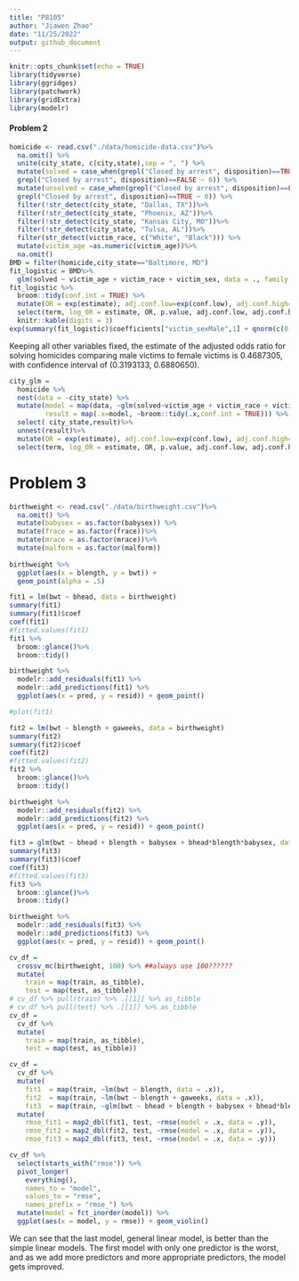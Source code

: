 ```yaml
---
title: "P8105"
author: "Jiawen Zhao"
date: "11/25/2022"
output: github_document
---
```


```r
knitr::opts_chunk$set(echo = TRUE)
library(tidyverse)
library(ggridges)
library(patchwork)
library(gridExtra)
library(modelr)
```

#### Problem 2

```r
homicide <- read.csv("./data/homicide-data.csv")%>% 
  na.omit() %>% 
  unite(city_state, c(city,state),sep = ", ") %>% 
  mutate(solved = case_when(grepl("Closed by arrest", disposition)==TRUE ~ 1,
  grepl("Closed by arrest", disposition)==FALSE ~ 0)) %>% 
  mutate(unsolved = case_when(grepl("Closed by arrest", disposition)==FALSE ~ 1,
  grepl("Closed by arrest", disposition)==TRUE ~ 0)) %>% 
  filter(!str_detect(city_state, "Dallas, TX"))%>% 
  filter(!str_detect(city_state, "Phoenix, AZ"))%>% 
  filter(!str_detect(city_state, "Kansas City, MO"))%>% 
  filter(!str_detect(city_state, "Tulsa, AL"))%>% 
  filter(str_detect(victim_race, c("White", "Black"))) %>% 
  mutate(victim_age =as.numeric(victim_age))%>% 
  na.omit()
BMD = filter(homicide,city_state=="Baltimore, MD")
fit_logistic = BMD%>% 
  glm(solved ~ victim_age + victim_race + victim_sex, data = ., family = binomial())
fit_logistic %>% 
  broom::tidy(conf.int = TRUE) %>% 
  mutate(OR = exp(estimate), adj.conf.low=exp(conf.low), adj.conf.high=exp(conf.high)) %>%
  select(term, log_OR = estimate, OR, p.value, adj.conf.low, adj.conf.high, conf.low, conf.high) %>% 
  knitr::kable(digits = 3)
exp(summary(fit_logistic)$coefficients["victim_sexMale",1] + qnorm(c(0.025,0.5,0.975)) * summary(fit_logistic)$coefficients["victim_sexMale",2])
```

Keeping all other variables fixed, the estimate of the adjusted odds ratio for solving homicides comparing male victims to female victims is 0.4687305, with confidence interval of (0.3193133, 0.6880650).

```r
city_glm = 
  homicide %>%
  nest(data = -city_state) %>% 
  mutate(model = map(data, ~glm(solved~victim_age + victim_race + victim_sex, data = ., family = binomial())),
         result = map(.x=model, ~broom::tidy(.x,conf.int = TRUE))) %>% 
  select( city_state,result)%>% 
  unnest(result)%>% 
  mutate(OR = exp(estimate), adj.conf.low=exp(conf.low), adj.conf.high=exp(conf.high)) %>%
  select(term, log_OR = estimate, OR, p.value, adj.conf.low, adj.conf.high) 

```


# Problem 3

```r
birthweight <- read.csv("./data/birthweight.csv")%>% 
  na.omit() %>% 
  mutate(babysex = as.factor(babysex)) %>% 
  mutate(frace = as.factor(frace))%>% 
  mutate(mrace = as.factor(mrace))%>% 
  mutate(malform = as.factor(malform))
  
birthweight %>% 
  ggplot(aes(x = blength, y = bwt)) + 
  geom_point(alpha = .5)

fit1 = lm(bwt ~ bhead, data = birthweight)
summary(fit1)
summary(fit1)$coef
coef(fit1)
#fitted.values(fit1)
fit1 %>% 
  broom::glance()%>% 
  broom::tidy()

birthweight %>% 
  modelr::add_residuals(fit1) %>% 
  modelr::add_predictions(fit1) %>%
  ggplot(aes(x = pred, y = resid)) + geom_point()

#plot(fit1)
```
  

```r
fit2 = lm(bwt ~ blength + gaweeks, data = birthweight)
summary(fit2)
summary(fit2)$coef
coef(fit2)
#fitted.values(fit2)
fit2 %>% 
  broom::glance()%>% 
  broom::tidy()

birthweight %>% 
  modelr::add_residuals(fit2) %>% 
  modelr::add_predictions(fit2) %>%
  ggplot(aes(x = pred, y = resid)) + geom_point()

```

```r
fit3 = glm(bwt ~ bhead + blength + babysex + bhead*blength*babysex, data = birthweight)
summary(fit3)
summary(fit3)$coef
coef(fit3)
#fitted.values(fit3)
fit3 %>% 
  broom::glance()%>% 
  broom::tidy()

birthweight %>% 
  modelr::add_residuals(fit3) %>% 
  modelr::add_predictions(fit3) %>%
  ggplot(aes(x = pred, y = resid)) + geom_point()

```

```r
cv_df =
  crossv_mc(birthweight, 100) %>% ##always use 100??????
  mutate(
    train = map(train, as_tibble),
    test = map(test, as_tibble))
# cv_df %>% pull(train) %>% .[[1]] %>% as_tibble
# cv_df %>% pull(test) %>% .[[1]] %>% as_tibble
cv_df =
  cv_df %>% 
  mutate(
    train = map(train, as_tibble),
    test = map(test, as_tibble))
```

```r
cv_df = 
  cv_df %>% 
  mutate(
    fit1  = map(train, ~lm(bwt ~ blength, data = .x)),
    fit2  = map(train, ~lm(bwt ~ blength + gaweeks, data = .x)),
    fit3  = map(train, ~glm(bwt ~ bhead + blength + babysex + bhead*blength*babysex, data = .x))) %>% 
  mutate(
    rmse_fit1 = map2_dbl(fit1, test, ~rmse(model = .x, data = .y)),
    rmse_fit2 = map2_dbl(fit2, test, ~rmse(model = .x, data = .y)),
    rmse_fit3 = map2_dbl(fit3, test, ~rmse(model = .x, data = .y)))

```


```r
cv_df %>% 
  select(starts_with("rmse")) %>% 
  pivot_longer(
    everything(),
    names_to = "model", 
    values_to = "rmse",
    names_prefix = "rmse_") %>% 
  mutate(model = fct_inorder(model)) %>% 
  ggplot(aes(x = model, y = rmse)) + geom_violin()

```


We can see that the last model, general linear model, is better than the simple linear models. The first model with only one predictor is the worst, and as we add more predictors and more appropriate predictors, the model gets improved.

